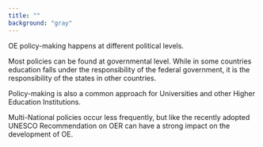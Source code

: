 ```yaml
---
title: ""
background: "gray"
---
```

OE policy-making happens at different political levels.

Most policies can be found at governmental level. While in some countries education falls under the responsibility of the federal government, it is the responsibility of the states in other countries.

Policy-making is also a common approach for Universities and other Higher Education Institutions.

Multi-National policies occur less frequently, but like the recently adopted UNESCO Recommendation on OER can have a strong impact on the development of OE.
